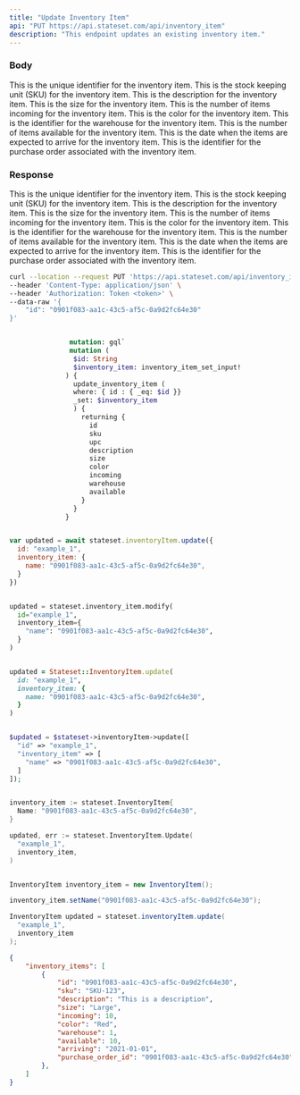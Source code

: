 ```yaml
---
title: "Update Inventory Item"
api: "PUT https://api.stateset.com/api/inventory_item"
description: "This endpoint updates an existing inventory item."
---
```


### Body

<ParamField body="id" type="string">
  This is the unique identifier for the inventory item.
</ParamField>

<ParamField body="sku" type="string">
  This is the stock keeping unit (SKU) for the inventory item.
</ParamField>

<ParamField body="description" type="string">
  This is the description for the inventory item.
</ParamField>

<ParamField body="size" type="string">
  This is the size for the inventory item.
</ParamField>

<ParamField body="incoming" type="number">
  This is the number of items incoming for the inventory item.
</ParamField>

<ParamField body="color" type="string">
  This is the color for the inventory item.
</ParamField>

<ParamField body="warehouse" type="number">
  This is the identifier for the warehouse for the inventory item.
</ParamField>

<ParamField body="available" type="number">
  This is the number of items available for the inventory item.
</ParamField>

<ParamField body="arriving" type="date">
  This is the date when the items are expected to arrive for the inventory item.
</ParamField>

<ParamField body="purchase_order_id" type="string">
  This is the identifier for the purchase order associated with the inventory item.
</ParamField>

### Response

<ResponseField name="id" type="string">
  This is the unique identifier for the inventory item.
</ResponseField>

<ResponseField name="sku" type="string">
  This is the stock keeping unit (SKU) for the inventory item.
</ResponseField>

<ResponseField name="description" type="string">
  This is the description for the inventory item.
</ResponseField>

<ResponseField name="size" type="string">
  This is the size for the inventory item.
</ResponseField>

<ResponseField name="incoming" type="number">
  This is the number of items incoming for the inventory item.
</ResponseField>

<ResponseField name="color" type="string">
  This is the color for the inventory item.
</ResponseField>

<ResponseField name="warehouse" type="number">
  This is the identifier for the warehouse for the inventory item.
</ResponseField>

<ResponseField name="available" type="number">
  This is the number of items available for the inventory item.
</ResponseField>

<ResponseField name="arriving" type="date">
  This is the date when the items are expected to arrive for the inventory item.
</ResponseField>

<ResponseField name="purchase_order_id" type="string">
  This is the identifier for the purchase order associated with the inventory item.
</ResponseField>

<RequestExample>

```bash cURL
curl --location --request PUT 'https://api.stateset.com/api/inventory_item' \
--header 'Content-Type: application/json' \
--header 'Authorization: Token <token>' \
--data-raw '{
    "id": "0901f083-aa1c-43c5-af5c-0a9d2fc64e30"
}'
```

```graphQL GraphQL

               mutation: gql`
               mutation (
                $id: String
                $inventory_item: inventory_item_set_input!
              ) {
                update_inventory_item (
                where: { id : { _eq: $id }}
                _set: $inventory_item
                ) {
                  returning {
                    id
                    sku
                    upc
                    description
                    size
                    color
                    incoming
                    warehouse
                    available
                  }
                }
              }
```

```javascript Node.js

var updated = await stateset.inventoryItem.update({
  id: "example_1",
  inventory_item: {
    name: "0901f083-aa1c-43c5-af5c-0a9d2fc64e30",
  }
})

```

```python Python

updated = stateset.inventory_item.modify(
  id="example_1",
  inventory_item={
    "name": "0901f083-aa1c-43c5-af5c-0a9d2fc64e30",
  }
)

```

```ruby Ruby

updated = Stateset::InventoryItem.update(
  id: "example_1",
  inventory_item: {
    name: "0901f083-aa1c-43c5-af5c-0a9d2fc64e30",
  }
)

```

```php PHP

$updated = $stateset->inventoryItem->update([
  "id" => "example_1",
  "inventory_item" => [
    "name" => "0901f083-aa1c-43c5-af5c-0a9d2fc64e30",
  ]
]);

```

```go Golang

inventory_item := stateset.InventoryItem{
  Name: "0901f083-aa1c-43c5-af5c-0a9d2fc64e30",
}

updated, err := stateset.InventoryItem.Update(
  "example_1",
  inventory_item,
)

```

```java Java

InventoryItem inventory_item = new InventoryItem();

inventory_item.setName("0901f083-aa1c-43c5-af5c-0a9d2fc64e30");

InventoryItem updated = stateset.inventoryItem.update(
  "example_1",
  inventory_item
);

```


</RequestExample>

<ResponseExample>

```json Response
{
    "inventory_items": [
        {
            "id": "0901f083-aa1c-43c5-af5c-0a9d2fc64e30",
            "sku": "SKU-123",
            "description": "This is a description",
            "size": "Large",
            "incoming": 10,
            "color": "Red",
            "warehouse": 1,
            "available": 10,
            "arriving": "2021-01-01",
            "purchase_order_id": "0901f083-aa1c-43c5-af5c-0a9d2fc64e30"
        },
    ]
}  
```

</ResponseExample>
